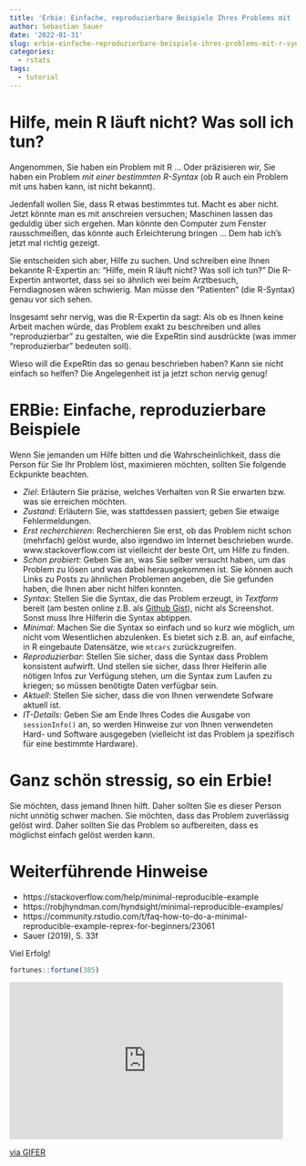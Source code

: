 ```yaml
---
title: 'Erbie: Einfache, reproduzierbare Beispiele Ihres Problems mit (R-)Syntax'
author: Sebastian Sauer
date: '2022-01-31'
slug: erbie-einfache-reproduzierbare-beispiele-ihres-problems-mit-r-syntax
categories:
  - rstats
tags:
  - tutorial
---
```





# Hilfe, mein R läuft nicht? Was soll ich tun?


Angenommen, Sie haben ein Problem mit R ... Oder präzisieren wir, 
Sie haben ein Problem *mit einer bestimmten R-Syntax* (ob R auch ein Problem mit uns haben kann,
ist nicht bekannt).

Jedenfall wollen Sie, dass R etwas bestimmtes tut. Macht es aber nicht. 
Jetzt könnte man es mit anschreien versuchen; Maschinen lassen das geduldig über
sich ergehen. Man könnte den Computer zum Fenster rausschmeißen,
das könnte auch Erleichterung bringen ... Dem hab ich's jetzt mal richtig gezeigt.

Sie entscheiden sich aber, Hilfe zu suchen. Und schreiben eine Ihnen bekannte R-Expertin
an: "Hilfe, mein R läuft nicht? Was soll ich tun?" Die R-Expertin antwortet,
dass sei so ähnlich wei beim Arztbesuch, Ferndiagnosen wären schwierig. Man müsse
den "Patienten" (die R-Syntax) genau vor sich sehen.

Insgesamt sehr nervig, was die R-Expertin da sagt: Als ob es Ihnen keine Arbeit machen
würde, das Problem exakt zu beschreiben und alles "reproduzierbar" zu gestalten,
wie die ExpeRtin sind ausdrückte (was immer "reproduzierbar" bedeuten soll).

Wieso will die ExpeRtin das so genau beschrieben haben? Kann sie nicht einfach so helfen?
Die Angelegenheit ist ja jetzt schon nervig genug!


# ERBie: Einfache, reproduzierbare Beispiele


Wenn Sie jemanden um Hilfe bitten und die Wahrscheinlichkeit, dass die Person für Sie Ihr
Problem löst, maximieren möchten, sollten Sie folgende Eckpunkte beachten.


- *Ziel*: Erläutern Sie präzise, welches Verhalten von R Sie erwarten bzw. was sie erreichen möchten.
- *Zustand*: Erläutern Sie, was stattdessen passiert; geben Sie etwaige Fehlermeldungen.
- *Erst recherchieren*: Recherchieren Sie erst, ob das Problem nicht schon (mehrfach) gelöst wurde, also irgendwo im Internet beschrieben wurde. www.stackoverflow.com ist vielleicht der beste Ort, um Hilfe zu finden.
- *Schon probiert*: Geben Sie an, was Sie selber versucht haben, um das Problem zu lösen und was dabei herausgekommen ist. Sie können auch Links zu Posts zu ähnlichen Problemen angeben, die Sie gefunden haben, die Ihnen aber nicht hilfen konnten.
- *Syntax*: Stellen Sie die Syntax, die das Problem erzeugt, in *Textform* bereit (am besten online z.B. als [Github Gist](https://gist.github.com/)), nicht als Screenshot. Sonst muss Ihre Hilferin die Syntax abtippen.
- *Minimal*: Machen Sie die Syntax so einfach und so kurz wie möglich, um nicht vom Wesentlichen abzulenken. Es bietet sich z.B. an, auf einfache, in R eingebaute Datensätze, wie `mtcars` zurückzugreifen.
- *Reproduzierbar*: Stellen Sie sicher, dass die Syntax dass Problem konsistent aufwirft. Und stellen sie sicher, dass Ihrer Helferin alle nötigen Infos zur Verfügung stehen, um die Syntax zum Laufen zu kriegen; so müssen benötigte Daten verfügbar sein.
- *Aktuell*: Stellen Sie sicher, dass die von Ihnen verwendete Sofware aktuell ist.
- *IT-Details*: Geben Sie am Ende Ihres Codes die Ausgabe von `sessionInfo()` an, so werden Hinweise zur von Ihnen verwendeten Hard- und Software ausgegeben (vielleicht ist das Problem ja spezifisch für eine bestimmte Hardware).



# Ganz schön stressig, so ein Erbie!


Sie möchten, dass jemand Ihnen hilft. Daher sollten Sie es dieser Person nicht unnötig schwer machen.
Sie möchten, dass das Problem zuverlässig gelöst wird. Daher sollten Sie das Problem so aufbereiten,
dass es möglichst einfach gelöst werden kann.



# Weiterführende Hinweise

- https://stackoverflow.com/help/minimal-reproducible-example
- https://robjhyndman.com/hyndsight/minimal-reproducible-examples/
- https://community.rstudio.com/t/faq-how-to-do-a-minimal-reproducible-example-reprex-for-beginners/23061
- Sauer (2019), S. 33f





Viel Erfolg!

```r
fortunes::fortune(385)
```



<iframe src="https://gifer.com/embed/G4h" width=480 height=275.556 frameBorder="0" allowFullScreen></iframe><p><a href="https://gifer.com">via GIFER</a></p>





